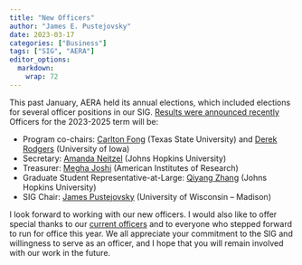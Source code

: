 ```yaml
---
title: "New Officers"
author: "James E. Pustejovsky"
date: 2023-03-17
categories: ["Business"]
tags: ["SIG", "AERA"]
editor_options: 
  markdown: 
    wrap: 72
---
```


This past January, AERA held its annual elections, which included elections for several officer positions in our SIG. [Results were announced recently](https://www.aera.net/Portals/38/Election%20Results%20Website%20Report%202023%20as%20of%20February%2028%202023.pdf?utm_source=Informz&utm_medium=email&utm_campaign=test) Officers for the 2023-2025 term will be:

* Program co-chairs: [Carlton Fong](https://faculty.txst.edu/profile/2018070) (Texas State University) and [Derek Rodgers](https://iowareadingresearch.org/person/derek-rodgers) (University of Iowa)
*	Secretary: [Amanda Neitzel](https://schoolhealth.jhu.edu/staff/amanda-neitzel-phd/) (Johns Hopkins University)
*	Treasurer: [Megha Joshi](https://meghapsimatrix.com/) (American Institutes of Research)
*	Graduate Student Representative-at-Large: [Qiyang Zhang](https://education.jhu.edu/directory/qiyang-zhang/) (Johns Hopkins University)
*	SIG Chair: [James Pustejovsky](https://www.jepusto.com/) (University of Wisconsin – Madison)

I look forward to working with our new officers. I would also like to offer special thanks to our [current officers](/leadership/) and to everyone who stepped forward to run for office this year. We all appreciate your commitment to the SIG and willingness to serve as an officer, and I hope that you will remain involved with our work in the future. 